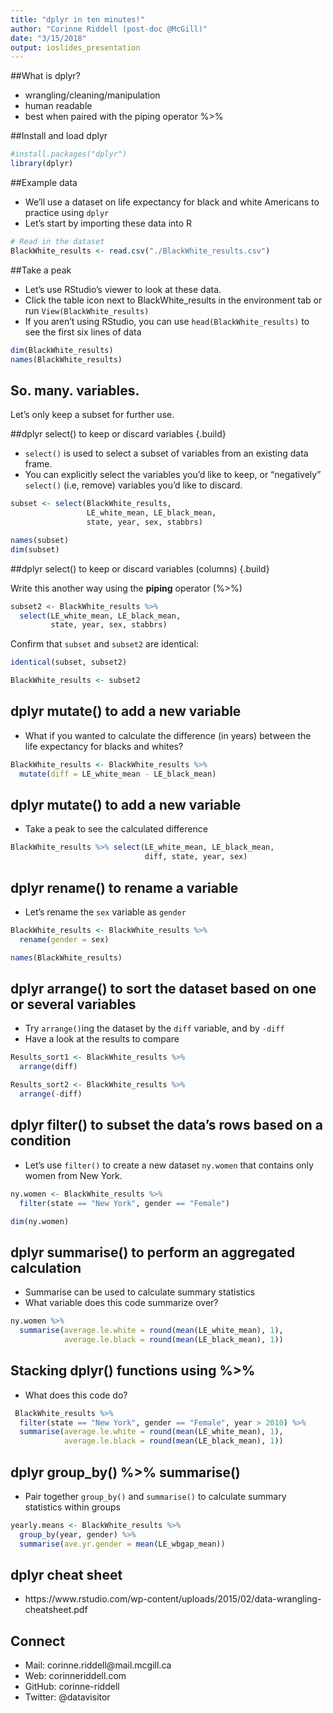 ```yaml
---
title: "dplyr in ten minutes!"
author: "Corinne Riddell (post-doc @McGill)"
date: "3/15/2018"
output: ioslides_presentation
---
```


##What is dplyr?

- wrangling/cleaning/manipulation
- human readable
- best when paired with the piping operator %>%

##Install and load dplyr

```r
#install.packages("dplyr")
library(dplyr)
```

##Example data

- We'll use a dataset on life expectancy for black and white Americans to practice using `dplyr`
- Let's start by importing these data into R

```r
# Read in the dataset
BlackWhite_results <- read.csv("./BlackWhite_results.csv")
```

##Take a peak

- Let's use RStudio's viewer to look at these data.
- Click the table icon next to BlackWhite_results in the environment tab or run `View(BlackWhite_results)`
- If you aren't using RStudio, you can use `head(BlackWhite_results)` to see the first six lines of data

```r
dim(BlackWhite_results)
names(BlackWhite_results)
```

## So. many. variables.

Let's only keep a subset for further use.

##dplyr select() to keep or discard variables {.build}

- `select()` is used to select a subset of variables from an existing data frame.
- You can explicitly select the variables you'd like to keep, or "negatively" 
`select()` (i.e, remove) variables you'd like to discard.

```r
subset <- select(BlackWhite_results, 
                 LE_white_mean, LE_black_mean,
                 state, year, sex, stabbrs)

names(subset)
dim(subset)
```

##dplyr select() to keep or discard variables (columns) {.build}

Write this another way using the **piping** operator (%>%)

```r
subset2 <- BlackWhite_results %>% 
  select(LE_white_mean, LE_black_mean,
         state, year, sex, stabbrs)
```

Confirm that `subset` and `subset2` are identical:
```r
identical(subset, subset2)

BlackWhite_results <- subset2
```

## dplyr mutate() to add a new variable {.build}

- What if you wanted to calculate the difference (in years) between the life expectancy
for blacks and whites?

```r
BlackWhite_results <- BlackWhite_results %>% 
  mutate(diff = LE_white_mean - LE_black_mean)
```

## dplyr mutate() to add a new variable {.build}

- Take a peak to see the calculated difference

```r
BlackWhite_results %>% select(LE_white_mean, LE_black_mean, 
                              diff, state, year, sex) 
```
                              
## dplyr rename() to rename a variable {.build}
- Let's rename the `sex` variable as `gender`

```r
BlackWhite_results <- BlackWhite_results %>% 
  rename(gender = sex)

names(BlackWhite_results)
```

## dplyr arrange() to sort the dataset based on one or several variables {.build}
- Try `arrange()`ing the dataset by the `diff` variable, and by `-diff`
- Have a look at the results to compare

```r
Results_sort1 <- BlackWhite_results %>% 
  arrange(diff)

Results_sort2 <- BlackWhite_results %>% 
  arrange(-diff)
```

## dplyr filter() to subset the data's rows based on a condition {.build}
- Let's use `filter()` to create a new dataset `ny.women` that contains only women from New York.

```r
ny.women <- BlackWhite_results %>% 
  filter(state == "New York", gender == "Female")

dim(ny.women)
```

## dplyr summarise() to perform an aggregated calculation
- Summarise can be used to calculate summary statistics
- What variable does this code summarize over?

```r
ny.women %>% 
  summarise(average.le.white = round(mean(LE_white_mean), 1),
            average.le.black = round(mean(LE_black_mean), 1))
```

## Stacking dplyr() functions using %>%
- What does this code do?
```r
 BlackWhite_results %>% 
  filter(state == "New York", gender == "Female", year > 2010) %>%
  summarise(average.le.white = round(mean(LE_white_mean), 1),
            average.le.black = round(mean(LE_black_mean), 1))
```

## dplyr group_by() %>% summarise() 
- Pair together `group_by()` and `summarise()` to calculate summary statistics within groups

```r
yearly.means <- BlackWhite_results %>% 
  group_by(year, gender) %>%
  summarise(ave.yr.gender = mean(LE_wbgap_mean))
```

## dplyr cheat sheet

- https://www.rstudio.com/wp-content/uploads/2015/02/data-wrangling-cheatsheet.pdf

## Connect
  
- Mail: corinne.riddell@mail.mcgill.ca
- Web: corinneriddell.com
- GitHub: corinne-riddell
- Twitter: @datavisitor
